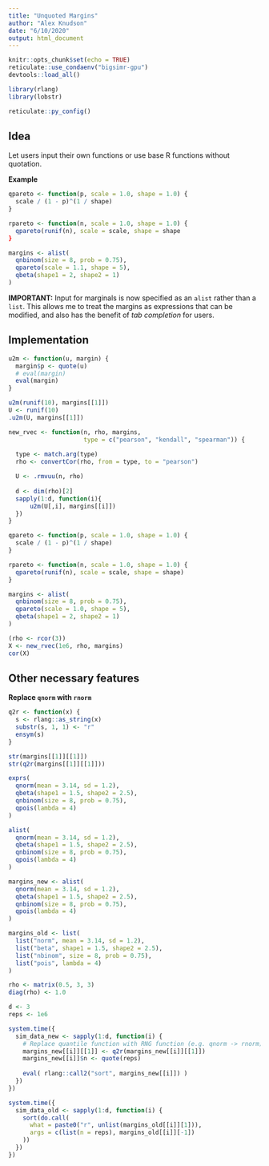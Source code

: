```yaml
---
title: "Unquoted Margins"
author: "Alex Knudson"
date: "6/10/2020"
output: html_document
---
```


```r
knitr::opts_chunk$set(echo = TRUE)
reticulate::use_condaenv("bigsimr-gpu")
devtools::load_all()

library(rlang)
library(lobstr)
```


```r
reticulate::py_config()
```


## Idea

Let users input their own functions or use base R functions without quotation.

**Example**

```r
qpareto <- function(p, scale = 1.0, shape = 1.0) {
  scale / (1 - p)^(1 / shape)
}

rpareto <- function(n, scale = 1.0, shape = 1.0) {
  qpareto(runif(n), scale = scale, shape = shape
}

margins <- alist(
  qnbinom(size = 8, prob = 0.75),
  qpareto(scale = 1.1, shape = 5),
  qbeta(shape1 = 2, shape2 = 1)
)
```


**IMPORTANT:** Input for marginals is now specified as an `alist` rather than a `list`. This allows me to treat the margins as expressions that can be modified, and also has the benefit of *tab completion* for users. 


## Implementation


```r
u2m <- function(u, margin) {
  margin$p <- quote(u)
  # eval(margin)
  eval(margin)
}

u2m(runif(10), margins[[1]])
U <- runif(10)
.u2m(U, margins[[1]])

new_rvec <- function(n, rho, margins,
                     type = c("pearson", "kendall", "spearman")) {
  
  type <- match.arg(type)
  rho <- convertCor(rho, from = type, to = "pearson")

  U <- .rmvuu(n, rho)
  
  d <- dim(rho)[2]
  sapply(1:d, function(i){
      u2m(U[,i], margins[[i]])
  })
}
```


```r
qpareto <- function(p, scale = 1.0, shape = 1.0) {
  scale / (1 - p)^(1 / shape)
}

rpareto <- function(n, scale = 1.0, shape = 1.0) {
  qpareto(runif(n), scale = scale, shape = shape)
}

margins <- alist(
  qnbinom(size = 8, prob = 0.75),
  qpareto(scale = 1.0, shape = 5),
  qbeta(shape1 = 2, shape2 = 1)
)

(rho <- rcor(3))
X <- new_rvec(1e6, rho, margins)
cor(X)
```


## Other necessary features

**Replace `qnorm` with `rnorm`**


```r
q2r <- function(x) {
  s <- rlang::as_string(x)
  substr(s, 1, 1) <- "r"
  ensym(s)
}

str(margins[[1]][[1]])
str(q2r(margins[[1]][[1]]))
```


```r
exprs(
  qnorm(mean = 3.14, sd = 1.2),
  qbeta(shape1 = 1.5, shape2 = 2.5),
  qnbinom(size = 8, prob = 0.75),
  qpois(lambda = 4)
)

alist(
  qnorm(mean = 3.14, sd = 1.2),
  qbeta(shape1 = 1.5, shape2 = 2.5),
  qnbinom(size = 8, prob = 0.75),
  qpois(lambda = 4)
)
```



```r
margins_new <- alist(
  qnorm(mean = 3.14, sd = 1.2),
  qbeta(shape1 = 1.5, shape2 = 2.5),
  qnbinom(size = 8, prob = 0.75),
  qpois(lambda = 4)
)

margins_old <- list(
  list("norm", mean = 3.14, sd = 1.2),
  list("beta", shape1 = 1.5, shape2 = 2.5),
  list("nbinom", size = 8, prob = 0.75),
  list("pois", lambda = 4)
)

rho <- matrix(0.5, 3, 3)
diag(rho) <- 1.0

d <- 3
reps <- 1e6
```


```r
system.time({
  sim_data_new <- sapply(1:d, function(i) {
    # Replace quantile function with RNG function (e.g. qnorm -> rnorm)
    margins_new[[i]][[1]] <- q2r(margins_new[[i]][[1]])
    margins_new[[i]]$n <- quote(reps)
    
    eval( rlang::call2("sort", margins_new[[i]]) )
  })
})
```



```r
system.time({
  sim_data_old <- sapply(1:d, function(i) {
    sort(do.call(
      what = paste0("r", unlist(margins_old[[i]][1])),
      args = c(list(n = reps), margins_old[[i]][-1])
    ))
  })
})
```

